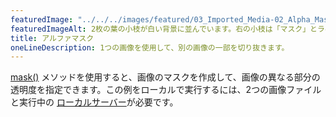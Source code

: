---
featuredImage: "../../../images/featured/03_Imported_Media-02_Alpha_Mask-thumbnail.png"
featuredImageAlt: 2枚の葉の小枝が白い背景に並んでいます。右の小枝は「マスク」とラベル付けされています。左の小枝は「マスクされた画像」とラベル付けされており、右の小枝の形を使ってチューリップの写真をマスクしています。
title: アルファマスク
oneLineDescription: 1つの画像を使用して、別の画像の一部を切り抜きます。
---

<a href="/reference/p5/mask" target="_blank">mask()</a> メソッドを使用すると、画像のマスクを作成して、画像の異なる部分の透明度を指定できます。この例をローカルで実行するには、2つの画像ファイルと実行中の 
<a href="https://github.com/processing/p5.js/wiki/Local-server">ローカルサーバー</a>が必要です。